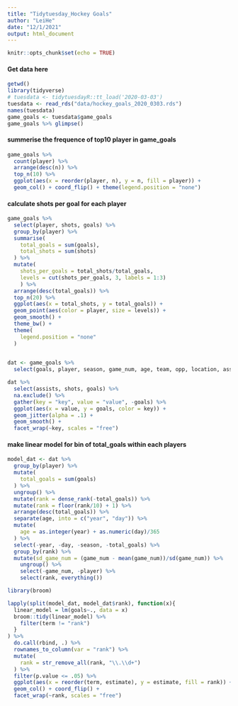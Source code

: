 ```yaml
---
title: "Tidytuesday_Hockey Goals"
author: "LeiHe"
date: "12/1/2021"
output: html_document
---
```


```r
knitr::opts_chunk$set(echo = TRUE)
```

#### Get data here
```r
getwd()
library(tidyverse) 
# tuesdata <- tidytuesdayR::tt_load('2020-03-03')
tuesdata <- read_rds("data/hockey_goals_2020_0303.rds")
names(tuesdata)
game_goals <- tuesdata$game_goals
game_goals %>% glimpse()
```

#### summerise the  frequence of top10 player in game_goals 
```r
game_goals %>% 
  count(player) %>% 
  arrange(desc(n)) %>% 
  top_n(10) %>% 
  ggplot(aes(x = reorder(player, n), y = n, fill = player)) + 
  geom_col() + coord_flip() + theme(legend.position = "none")
```
#### calculate shots per goal for each player
```r
game_goals %>% 
  select(player, shots, goals) %>% 
  group_by(player) %>% 
  summarise(
    total_goals = sum(goals),
    total_shots = sum(shots)
  ) %>% 
  mutate(
    shots_per_goals = total_shots/total_goals,
    levels = cut(shots_per_goals, 3, labels = 1:3)
    ) %>% 
  arrange(desc(total_goals)) %>% 
  top_n(20) %>% 
  ggplot(aes(x = total_shots, y = total_goals)) +
  geom_point(aes(color = player, size = levels)) +
  geom_smooth() +
  theme_bw() +
  theme(
    legend.position = "none"
  )
  
```

```r
dat <- game_goals %>% 
  select(goals, player, season, game_num, age, team, opp, location, assists, shots) 
```

```r
dat %>% 
  select(assists, shots, goals) %>% 
  na.exclude() %>% 
  gather(key = "key", value = "value", -goals) %>% 
  ggplot(aes(x = value, y = goals, color = key)) +
  geom_jitter(alpha = .1) +
  geom_smooth() +
  facet_wrap(~key, scales = "free")
```
#### make linear model for bin of total_goals within each players
```r
model_dat <- dat %>% 
  group_by(player) %>% 
  mutate(
    total_goals = sum(goals)
  ) %>% 
  ungroup() %>% 
  mutate(rank = dense_rank(-total_goals)) %>% 
  mutate(rank = floor(rank/10) + 1) %>% 
  arrange(desc(total_goals)) %>% 
  separate(age, into = c("year", "day")) %>% 
  mutate(
    age = as.integer(year) + as.numeric(day)/365
  ) %>% 
  select(-year, -day, -season, -total_goals) %>% 
  group_by(rank) %>% 
  mutate(sd_game_num = (game_num - mean(game_num))/sd(game_num)) %>% 
    ungroup() %>% 
    select(-game_num, -player) %>% 
    select(rank, everything())

library(broom)

lapply(split(model_dat, model_dat$rank), function(x){
  linear_model = lm(goals~., data = x)
  broom::tidy(linear_model) %>% 
    filter(term != "rank")
  }
) %>% 
  do.call(rbind, .) %>% 
  rownames_to_column(var = "rank") %>% 
  mutate(
    rank = str_remove_all(rank, "\\.\\d+")
  ) %>% 
  filter(p.value <= .05) %>% 
  ggplot(aes(x = reorder(term, estimate), y = estimate, fill = rank)) +
  geom_col() + coord_flip() +
  facet_wrap(~rank, scales = "free")
```

